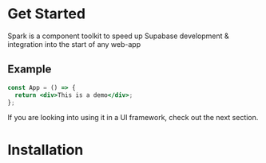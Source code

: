 # Get Started

Spark is a component toolkit to speed up Supabase development & integration into the start of any web-app

## Example

```jsx filename="app.jsx"
const App = () => {
  return <div>This is a demo</div>;
};
```

If you are looking into using it in a UI framework, check out the next section.

# Installation
